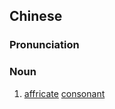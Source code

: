 ==Chinese==
{{zh-forms}}
{{wikipedia|lang=zh}}

===Pronunciation===
{{zh-pron
|m=sècāyīn
|c=sak1 caat3 jam1
|cat=n
}}

===Noun===
{{zh-noun}}

# {{lb|zh|phonetics}} [[affricate]] [[consonant]]